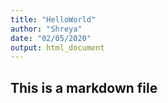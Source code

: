 ```yaml
---
title: "HelloWorld"
author: "Shreya"
date: "02/05/2020"
output: html_document
---
```


## This is a markdown file
